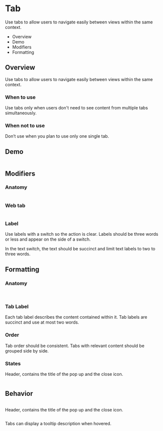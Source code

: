 <div class="main">
  <div class="title-wrapper">
    <h1 class="title">Tab</h1>
  </div>
  <div class="intro">
    <p>
      Use tabs to allow users to navigate easily between views within the same context.
    </p>
    <ul>
      <li>Overview</li>
      <li>Demo</li>
      <li>Modifiers</li>
      <li>Formatting</li>
    </ul>
  </div>
  <div class="overview">
    <h2>Overview</h2>
    <p>
      Use tabs to allow users to navigate easily between views within the same context.
    </p>
  </div>
  <div class="wtu">
    <h3>When to use</h3>
    <p>
      Use tabs only when users don't need to see content from multiple tabs simultaneously.
    </p>
  </div>
  <div class="wtnu">
    <h3>When not to use</h3>
    <p>
      Don’t use when you plan to use only one single tab.
    </p>
    <div class="demo">
      <h2>Demo</h2>
      <img src="../assets/img/docs_tab_1.png" alt=""/>
    </div>
  </div>
  <div class="modifiers">
    <h2>Modifiers</h2>
    <h3>Anatomy</h3>
    <img src="../assets/img/docs_tab_2.png" alt=""/>
    <h3>Web tab</h3>
    <img src="../assets/img/docs_tab_3.png" alt=""/>
    <h3>Label</h3>
    <p>
      Use labels with a switch so the action is clear. Labels should be three words or less and appear on the side of a
      switch.
    </p>
    <p>In the text switch, the text should be succinct and limit text labels to two to three words.</p>
  </div>
  <div class="formatting">
    <h2>Formatting</h2>
    <h3>Anatomy</h3>
    <img src="../assets/img/docs_tab_4.png" alt=""/>
    <img src="../assets/img/docs_tab_5.png" alt=""/>
    <h3>Tab Label</h3>
    <p>Each tab label describes the content contained within it. Tab labels are succinct and use at most two words.</p>
    <h3>Order</h3>
    <p>Tab order should be consistent. Tabs with relevant content should be grouped side by side.</p>
    <h3>States</h3>
    <p>Header, contains the title of the pop up and the close icon.</p>
    <img src="../assets/img/docs_tab_6.png" alt=""/>
  </div>
  <div class="behavior">
    <h2>Behavior</h2>
    <img src="../assets/img/docs_tab_7.png" alt=""/>
    <p>Header, contains the title of the pop up and the close icon.</p>
    <img src="../assets/img/docs_tab_8.png" alt=""/>
    <p>Tabs can display a tooltip description when hovered.</p>
  </div>
</div>
